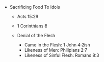 - Sacrificing Food To Idols
  - Acts 15:29
  - 1 Corinthians 8

  - Denial of the Flesh
    - Came in the Flesh: 1 John 4:2ish
    - Likeness of Men: Philipians 2:7
    - Likeness of Sinful Flesh: Romans 8:3

